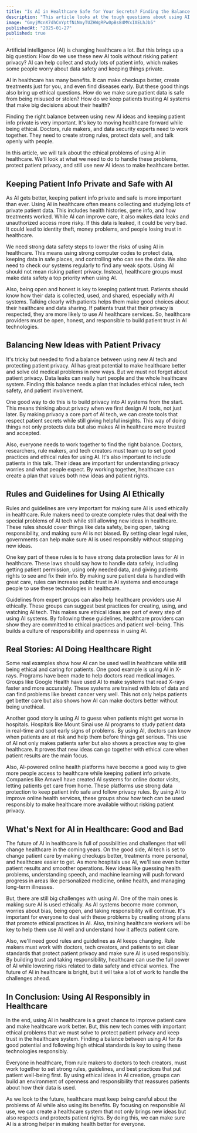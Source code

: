 ```yaml
---
title: "Is AI in Healthcare Safe for Your Secrets? Finding the Balance Between New Tech and Keeping Patient Info Private"
description: "This article looks at the tough questions about using AI in healthcare, especially how to balance new ideas with patient privacy. It talks about how AI can help with checkups and treatments, but also the worries about data leaks and keeping things secret. It says it's important to have strong rules and be open about how data is used to keep people's trust. It asks for everyone to work together to make sure AI is used in a good way that helps patients and keeps their info safe. Real examples show how AI can be used well while protecting patients."
image: "GmyjMcnX7dhCnYptfNiNmyTUZHWgRPw0pBs84MVxIAELhJb5"
publishedAt: "2025-01-27"
published: true
---
```


Artificial intelligence (AI) is changing healthcare a lot. But this brings up a big question: How do we use these new AI tools without risking patient privacy? AI can help collect and study lots of patient info, which makes some people worry about data safety and keeping things private.

AI in healthcare has many benefits. It can make checkups better, create treatments just for you, and even find diseases early. But these good things also bring up ethical questions. How do we make sure patient data is safe from being misused or stolen? How do we keep patients trusting AI systems that make big decisions about their health?

Finding the right balance between using new AI ideas and keeping patient info private is very important. It's key to moving healthcare forward while being ethical. Doctors, rule makers, and data security experts need to work together. They need to create strong rules, protect data well, and talk openly with people.

In this article, we will talk about the ethical problems of using AI in healthcare. We'll look at what we need to do to handle these problems, protect patient privacy, and still use new AI ideas to make healthcare better.

## Keeping Patient Info Private and Safe with AI

As AI gets better, keeping patient info private and safe is more important than ever. Using AI in healthcare often means collecting and studying lots of private patient data. This includes health histories, gene info, and how treatments worked. While AI can improve care, it also makes data leaks and unauthorized access more risky. If this data is leaked, it could be very bad. It could lead to identity theft, money problems, and people losing trust in healthcare.

We need strong data safety steps to lower the risks of using AI in healthcare. This means using strong computer codes to protect data, keeping data in safe places, and controlling who can see the data. We also need to check our systems regularly to find any weak spots. Using AI should not mean risking patient privacy. Instead, healthcare groups must make data safety a top priority when using AI.

Also, being open and honest is key to keeping patient trust. Patients should know how their data is collected, used, and shared, especially with AI systems. Talking clearly with patients helps them make good choices about their healthcare and data sharing. If patients trust that their privacy is respected, they are more likely to use AI healthcare services. So, healthcare providers must be open, honest, and responsible to build patient trust in AI technologies.

## Balancing New Ideas with Patient Privacy

It's tricky but needed to find a balance between using new AI tech and protecting patient privacy. AI has great potential to make healthcare better and solve old medical problems in new ways. But we must not forget about patient privacy. Data leaks can really hurt people and the whole healthcare system. Finding this balance needs a plan that includes ethical rules, tech safety, and patient involvement.

One good way to do this is to build privacy into AI systems from the start. This means thinking about privacy when we first design AI tools, not just later. By making privacy a core part of AI tech, we can create tools that respect patient secrets while still giving helpful insights. This way of doing things not only protects data but also makes AI in healthcare more trusted and accepted.

Also, everyone needs to work together to find the right balance. Doctors, researchers, rule makers, and tech creators must team up to set good practices and ethical rules for using AI. It's also important to include patients in this talk. Their ideas are important for understanding privacy worries and what people expect. By working together, healthcare can create a plan that values both new ideas and patient rights.

## Rules and Guidelines for Using AI Ethically

Rules and guidelines are very important for making sure AI is used ethically in healthcare. Rule makers need to create complete rules that deal with the special problems of AI tech while still allowing new ideas in healthcare. These rules should cover things like data safety, being open, taking responsibility, and making sure AI is not biased. By setting clear legal rules, governments can help make sure AI is used responsibly without stopping new ideas.

One key part of these rules is to have strong data protection laws for AI in healthcare. These laws should say how to handle data safely, including getting patient permission, using only needed data, and giving patients rights to see and fix their info. By making sure patient data is handled with great care, rules can increase public trust in AI systems and encourage people to use these technologies in healthcare.

Guidelines from expert groups can also help healthcare providers use AI ethically. These groups can suggest best practices for creating, using, and watching AI tech. This makes sure ethical ideas are part of every step of using AI systems. By following these guidelines, healthcare providers can show they are committed to ethical practices and patient well-being. This builds a culture of responsibility and openness in using AI.

## Real Stories: AI Doing Healthcare Right

Some real examples show how AI can be used well in healthcare while still being ethical and caring for patients. One good example is using AI in X-rays. Programs have been made to help doctors read medical images. Groups like Google Health have used AI to make systems that read X-rays faster and more accurately. These systems are trained with lots of data and can find problems like breast cancer very well. This not only helps patients get better care but also shows how AI can make doctors better without being unethical.

Another good story is using AI to guess when patients might get worse in hospitals. Hospitals like Mount Sinai use AI programs to study patient data in real-time and spot early signs of problems. By using AI, doctors can know when patients are at risk and help them before things get serious. This use of AI not only makes patients safer but also shows a proactive way to give healthcare. It proves that new ideas can go together with ethical care when patient results are the main focus.

Also, AI-powered online health platforms have become a good way to give more people access to healthcare while keeping patient info private. Companies like Amwell have created AI systems for online doctor visits, letting patients get care from home. These platforms use strong data protection to keep patient info safe and follow privacy rules. By using AI to improve online health services, these groups show how tech can be used responsibly to make healthcare more available without risking patient privacy.

## What's Next for AI in Healthcare: Good and Bad

The future of AI in healthcare is full of possibilities and challenges that will change healthcare in the coming years. On the good side, AI tech is set to change patient care by making checkups better, treatments more personal, and healthcare easier to get. As more hospitals use AI, we'll see even better patient results and smoother operations. New ideas like guessing health problems, understanding speech, and machine learning will push forward progress in areas like personalized medicine, online health, and managing long-term illnesses.

But, there are still big challenges with using AI. One of the main ones is making sure AI is used ethically. As AI systems become more common, worries about bias, being open, and taking responsibility will continue. It's important for everyone to deal with these problems by creating strong plans that promote ethical practices in AI. Also, training healthcare workers will be key to help them use AI well and understand how it affects patient care.

Also, we'll need good rules and guidelines as AI keeps changing. Rule makers must work with doctors, tech creators, and patients to set clear standards that protect patient privacy and make sure AI is used responsibly. By building trust and taking responsibility, healthcare can use the full power of AI while lowering risks related to data safety and ethical worries. The future of AI in healthcare is bright, but it will take a lot of work to handle the challenges ahead.

## In Conclusion: Using AI Responsibly in Healthcare

In the end, using AI in healthcare is a great chance to improve patient care and make healthcare work better. But, this new tech comes with important ethical problems that we must solve to protect patient privacy and keep trust in the healthcare system. Finding a balance between using AI for its good potential and following high ethical standards is key to using these technologies responsibly.

Everyone in healthcare, from rule makers to doctors to tech creators, must work together to set strong rules, guidelines, and best practices that put patient well-being first. By using ethical ideas in AI creation, groups can build an environment of openness and responsibility that reassures patients about how their data is used.

As we look to the future, healthcare must keep being careful about the problems of AI while also using its benefits. By focusing on responsible AI use, we can create a healthcare system that not only brings new ideas but also respects and protects patient rights. By doing this, we can make sure AI is a strong helper in making health better for everyone.
